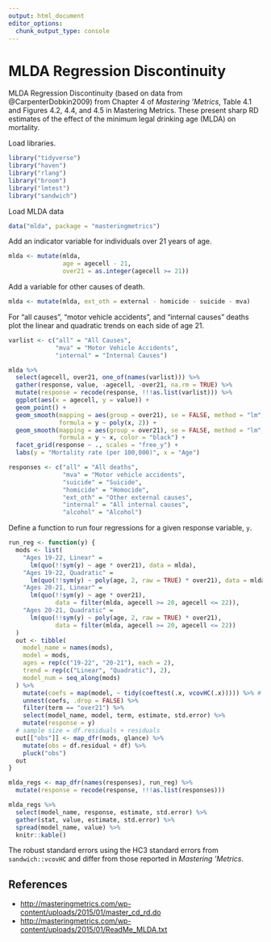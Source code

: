 ```yaml
---
output: html_document
editor_options:
  chunk_output_type: console
---
```

# MLDA Regression Discontinuity

MLDA Regression Discontinuity (based on data from @CarpenterDobkin2009) from
Chapter 4 of *Mastering 'Metrics*,  Table 4.1 and Figures 4.2, 4.4, and 4.5 in Mastering Metrics.
These present sharp RD estimates of the effect of the minimum legal drinking age (MLDA) on mortality.

Load libraries.
```r
library("tidyverse")
library("haven")
library("rlang")
library("broom")
library("lmtest")
library("sandwich")
```

Load MLDA data
```r
data("mlda", package = "masteringmetrics")
```

Add an indicator variable for individuals over 21 years of age.
```r
mlda <- mutate(mlda,
               age = agecell - 21,
               over21 = as.integer(agecell >= 21))
```
Add a variable for other causes of death.
```r
mlda <- mutate(mlda, ext_oth = external - homicide - suicide - mva)
```

For "all causes", "motor vehicle accidents", and "internal causes" deaths plot the linear and quadratic trends on each side of age 21.
```r
varlist <- c("all" = "All Causes",
             "mva" = "Motor Vehicle Accidents",
             "internal" = "Internal Causes")
```
```r
mlda %>%
  select(agecell, over21, one_of(names(varlist))) %>%
  gather(response, value, -agecell, -over21, na.rm = TRUE) %>%
  mutate(response = recode(response, !!!as.list(varlist))) %>%
  ggplot(aes(x = agecell, y = value)) +
  geom_point() +
  geom_smooth(mapping = aes(group = over21), se = FALSE, method = "lm",
              formula = y ~ poly(x, 2)) +
  geom_smooth(mapping = aes(group = over21), se = FALSE, method = "lm",
              formula = y ~ x, color = "black") +
  facet_grid(response ~ ., scales = "free_y") +
  labs(y = "Mortality rate (per 100,000)", x = "Age")

```

```r
responses <- c("all" = "All deaths",
               "mva" = "Motor vehicle accidents",
               "suicide" = "Suicide",
               "homicide" = "Homocide",
               "ext_oth" = "Other external causes",
               "internal" = "All internal causes",
               "alcohol" = "Alcohol")
```

Define a function to run four regressions for a given response variable, `y`.
```r
run_reg <- function(y) {
  mods <- list(
    "Ages 19-22, Linear" =
      lm(quo(!!sym(y) ~ age * over21), data = mlda),
    "Ages 19-22, Quadratic" =
      lm(quo(!!sym(y) ~ poly(age, 2, raw = TRUE) * over21), data = mlda),
    "Ages 20-21, Linear" =
      lm(quo(!!sym(y) ~ age * over21),
             data = filter(mlda, agecell >= 20, agecell <= 22)),
    "Ages 20-21, Quadratic" =
      lm(quo(!!sym(y) ~ poly(age, 2, raw = TRUE) * over21),
             data = filter(mlda, agecell >= 20, agecell <= 22))
  )
  out <- tibble(
    model_name = names(mods),
    model = mods,
    ages = rep(c("19-22", "20-21"), each = 2),
    trend = rep(c("Linear", "Quadratic"), 2),
    model_num = seq_along(mods)
  ) %>%
    mutate(coefs = map(model, ~ tidy(coeftest(.x, vcovHC(.x))))) %>% # nolint
    unnest(coefs, .drop = FALSE) %>%
    filter(term == "over21") %>%
    select(model_name, model, term, estimate, std.error) %>%
    mutate(response = y)
  # sample size = df.residuals + residuals
  out[["obs"]] <- map_dfr(mods, glance) %>%
    mutate(obs = df.residual + df) %>%
    pluck("obs")
  out
}

mlda_regs <- map_dfr(names(responses), run_reg) %>%
  mutate(response = recode(response, !!!as.list(responses)))
```

```r
mlda_regs %>%
  select(model_name, response, estimate, std.error) %>%
  gather(stat, value, estimate, std.error) %>%
  spread(model_name, value) %>%
  knitr::kable()
```
The robust standard errors using the HC3 standard errors from
`sandwich::vcovHC` and differ from those reported in *Mastering 'Metrics*.

## References

-   <http://masteringmetrics.com/wp-content/uploads/2015/01/master_cd_rd.do>
-   <http://masteringmetrics.com/wp-content/uploads/2015/01/ReadMe_MLDA.txt>
